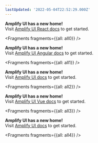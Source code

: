 ```yaml
---
lastUpdated: '2022-05-04T22:52:29.000Z'
---
```

<FilterContent framework="react">
<Callout warning={true}>
  <b>Amplify UI has a new home!</b>
  <br />
  Visit <a href="https://ui.docs.amplify.aws/?platform=react">Amplify UI React docs</a> to
  get started.
</Callout>


<Fragments fragments={{all: all0}} />

</FilterContent>

<FilterContent framework="angular">
<Callout warning={true}>
  <b>Amplify UI has a new home!</b>
  <br />
  Visit <a href="https://ui.docs.amplify.aws/?platform=angular">Amplify UI Angular docs</a> to
  get started.
</Callout>


<Fragments fragments={{all: all1}} />
</FilterContent>

<FilterContent framework="ionic">
<Callout warning={true}>
  <b>Amplify UI has a new home!</b>
  <br />
  Visit <a href="https://ui.docs.amplify.aws">Amplify UI docs</a> to
  get started.
</Callout>


<Fragments fragments={{all: all2}} />
</FilterContent>

<FilterContent framework="vue">
<Callout warning={true}>
  <b>Amplify UI has a new home!</b>
  <br />
  Visit <a href="https://ui.docs.amplify.aws/?platform=vue">Amplify UI Vue docs</a> to
  get started.
</Callout>


<Fragments fragments={{all: all3}} />
</FilterContent>

<FilterContent framework="next">
<Callout warning={true}>
  <b>Amplify UI has a new home!</b>
  <br />
  Visit <a href="https://ui.docs.amplify.aws">Amplify UI docs</a> to
  get started.
</Callout>


<Fragments fragments={{all: all4}} />
</FilterContent>
